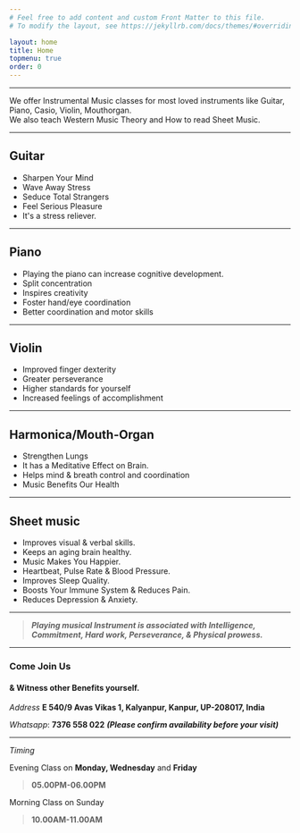 ```yaml
---
# Feel free to add content and custom Front Matter to this file.
# To modify the layout, see https://jekyllrb.com/docs/themes/#overriding-theme-defaults

layout: home
title: Home
topmenu: true
order: 0
---
```


---

We offer Instrumental Music classes for most loved instruments like Guitar, Piano, Casio, Violin, Mouthorgan.   
We also teach Western Music Theory and How to read  Sheet Music. 

---

## Guitar

* Sharpen Your Mind 
* Wave Away Stress 
* Seduce Total Strangers 
* Feel Serious Pleasure
* It's a stress reliever.

---

## Piano

* Playing the piano can increase cognitive development.  
* Split concentration  
* Inspires creativity  
* Foster hand/eye coordination  
* Better coordination and motor skills  

---

## Violin

* Improved finger dexterity  
* Greater perseverance  
* Higher standards for yourself  
* Increased feelings of accomplishment  

---

## Harmonica/Mouth-Organ

* Strengthen Lungs
* It has a Meditative Effect on Brain.
* Helps mind & breath control and coordination
* Music Benefits Our Health

---

## Sheet music

* Improves visual & verbal skills.
* Keeps an aging brain healthy.
* Music Makes You Happier.
* Heartbeat, Pulse Rate & Blood Pressure.
* Improves Sleep Quality.
* Boosts Your Immune System & Reduces Pain.
* Reduces Depression & Anxiety.

---

> ***Playing musical Instrument is associated with 
>  Intelligence, 
>  Commitment,
>  Hard work,
>  Perseverance, &
>  Physical prowess.***

---

### Come Join Us

#### & Witness other Benefits yourself.

*Address* **E 540/9 Avas Vikas 1, Kalyanpur, Kanpur, UP-208017, India** 

*Whatsapp*: **7376 558 022** ***(Please confirm availability before your visit)***

---

*Timing*

Evening Class on **Monday, Wednesday** and **Friday**

> **05.00PM-06.00PM**

Morning Class on Sunday

> **10.00AM-11.00AM**
